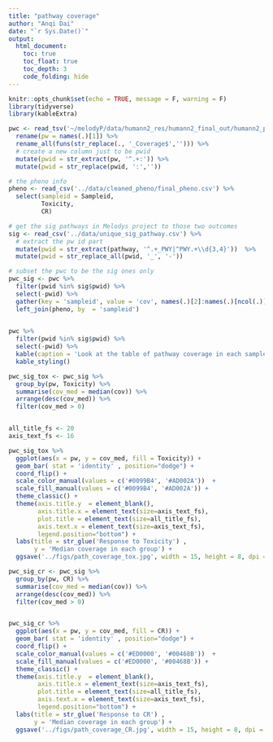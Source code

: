 ```yaml
---
title: "pathway coverage"
author: "Anqi Dai"
date: "`r Sys.Date()`"
output:
  html_document:
    toc: true
    toc_float: true
    toc_depth: 3
    code_folding: hide
---
```


```r
knitr::opts_chunk$set(echo = TRUE, message = F, warning = F)
library(tidyverse)
library(kableExtra)
```

```r
pwc <- read_tsv('~/melodyP/data/humann2_res/humann2_final_out/humann2_pathcoverage_unstratified.tsv') %>% 
  rename(pw = names(.)[1]) %>% 
  rename_all(funs(str_replace(., '_Coverage$',''))) %>% 
  # create a new column just to be pwid 
  mutate(pwid = str_extract(pw, '^.+:')) %>% 
  mutate(pwid = str_replace(pwid, ':',''))

# the pheno info
pheno <- read_csv('../data/cleaned_pheno/final_pheno.csv') %>% 
  select(sampleid = Sampleid, 
         Toxicity,
         CR)
```

```r
# get the sig pathways in Melodys project to those two outcomes
sig <- read_csv('../data/unique_sig_pathway.csv') %>% 
  # extract the pw id part
  mutate(pwid = str_extract(pathway, '^.+_PWY|^PWY.+\\d{3,4}'))  %>% 
  mutate(pwid = str_replace_all(pwid, '_', '-')) 

# subset the pwc to be the sig ones only
pwc_sig <- pwc %>% 
  filter(pwid %in% sig$pwid) %>% 
  select(-pwid) %>% 
  gather(key = 'sampleid', value = 'cov', names(.)[2]:names(.)[ncol(.)]) %>% 
  left_join(pheno, by  = 'sampleid')

  
pwc %>% 
  filter(pwid %in% sig$pwid) %>% 
  select(-pwid) %>% 
  kable(caption = 'Look at the table of pathway coverage in each sample') %>% 
  kable_styling()
```

```r
pwc_sig_tox <- pwc_sig %>% 
  group_by(pw, Toxicity) %>% 
  summarise(cov_med = median(cov)) %>% 
  arrange(desc(cov_med)) %>% 
  filter(cov_med > 0)


all_title_fs <- 20
axis_text_fs <- 16

pwc_sig_tox %>% 
  ggplot(aes(x = pw, y = cov_med, fill = Toxicity)) +
  geom_bar( stat = 'identity' , position="dodge") +
  coord_flip() +
  scale_color_manual(values = c('#0099B4', '#AD002A'))  +
  scale_fill_manual(values = c('#0099B4', '#AD002A')) +
  theme_classic() +
  theme(axis.title.y  = element_blank(), 
        axis.title.x = element_text(size=axis_text_fs),
        plot.title = element_text(size=all_title_fs),
        axis.text.x = element_text(size=axis_text_fs),
        legend.position="bottom") +
  labs(title = str_glue('Response to Toxicity') ,
       y = 'Median coverage in each group') + 
  ggsave('../figs/path_coverage_tox.jpg', width = 15, height = 8, dpi = 300)

```

```r
  
pwc_sig_cr <- pwc_sig %>% 
  group_by(pw, CR) %>% 
  summarise(cov_med = median(cov)) %>% 
  arrange(desc(cov_med)) %>% 
  filter(cov_med > 0)


pwc_sig_cr %>% 
  ggplot(aes(x = pw, y = cov_med, fill = CR)) +
  geom_bar( stat = 'identity' , position="dodge") +
  coord_flip() +
  scale_color_manual(values = c('#ED0000', '#00468B'))  +
  scale_fill_manual(values = c('#ED0000', '#00468B')) +
  theme_classic() +
  theme(axis.title.y  = element_blank(), 
        axis.title.x = element_text(size=axis_text_fs),
        plot.title = element_text(size=all_title_fs),
        axis.text.x = element_text(size=axis_text_fs),
        legend.position="bottom") +
  labs(title = str_glue('Response to CR') ,
       y = 'Median coverage in each group') + 
  ggsave('../figs/path_coverage_CR.jpg', width = 15, height = 8, dpi = 300)
```


